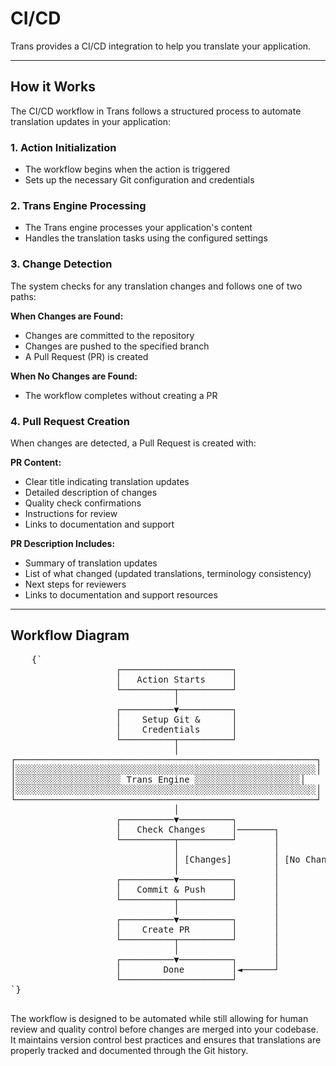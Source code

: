 # CI/CD

Trans provides a CI/CD integration to help you translate your application.

---

## How it Works

The CI/CD workflow in Trans follows a structured process to automate translation updates in your application:

### 1. Action Initialization
- The workflow begins when the action is triggered
- Sets up the necessary Git configuration and credentials

### 2. Trans Engine Processing
- The Trans engine processes your application's content
- Handles the translation tasks using the configured settings

### 3. Change Detection
The system checks for any translation changes and follows one of two paths:

**When Changes are Found:**
- Changes are committed to the repository
- Changes are pushed to the specified branch
- A Pull Request (PR) is created

**When No Changes are Found:**
- The workflow completes without creating a PR

### 4. Pull Request Creation
When changes are detected, a Pull Request is created with:

**PR Content:**
- Clear title indicating translation updates
- Detailed description of changes
- Quality check confirmations
- Instructions for review
- Links to documentation and support

**PR Description Includes:**
- Summary of translation updates
- List of what changed (updated translations, terminology consistency)
- Next steps for reviewers
- Links to documentation and support resources

---

## Workflow Diagram

<div className="flex flex-col items-center justify-center p-4 h-[400px] sm:h-[500px] md:h-[650px]">
  <pre
    className="p-4 text-sm leading-5 mb-4 scale-[0.5] sm:scale-[0.65] md:scale-90 transform-gpu"
    style={{
      fontFamily: "monospace",
      whiteSpace: "pre",
      textAlign: "left",
    }}
  >
    {`
                    ┌─────────────────────┐
                    │   Action Starts     │
                    └──────────┬──────────┘
                               │
                    ┌──────────▼──────────┐
                    │    Setup Git &      │
                    │    Credentials      │
                    └──────────┬──────────┘
                               │
┌─────────────────────────────────────────────────────────┐
│░░░░░░░░░░░░░░░░░░░░░░░░░░░░░░░░░░░░░░░░░░░░░░░░░░░░░░░░░│
│░░░░░░░░░░░░░░░░░░░░ Trans Engine ░░░░░░░░░░░░░░░░░░░░│
│░░░░░░░░░░░░░░░░░░░░░░░░░░░░░░░░░░░░░░░░░░░░░░░░░░░░░░░░░│
└─────────────────────────────────────────────────────────┘
                               │
                    ┌──────────▼──────────┐
                    │   Check Changes     │───────┐
                    └──────────┬──────────┘       │
                               │                  │
                               │ [Changes]        │ [No Changes]
                               │                  │
                    ┌──────────▼──────────┐       │
                    │   Commit & Push     │       │
                    └──────────┬──────────┘       │
                               │                  │
                    ┌──────────▼──────────┐       │
                    │    Create PR        │       │
                    └──────────┬──────────┘       │
                               │                  │
                    ┌──────────▼──────────┐       │
                    │        Done         │◄──────┘
                    └─────────────────────┘
`}
  </pre>
</div>

The workflow is designed to be automated while still allowing for human review and quality control before changes are merged into your codebase. It maintains version control best practices and ensures that translations are properly tracked and documented through the Git history.
